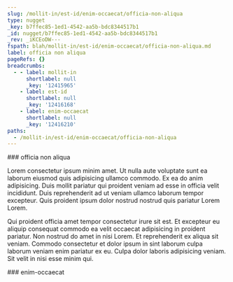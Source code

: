 ```yaml
---
slug: /mollit-in/est-id/enim-occaecat/officia-non-aliqua
type: nugget
_key: b7ffec85-1ed1-4542-aa5b-bdc8344517b1
_id: nugget/b7ffec85-1ed1-4542-aa5b-bdc8344517b1
_rev: _iKCEoDW---
fspath: blah/mollit-in/est-id/enim-occaecat/officia-non-aliqua.md
label: officia non aliqua
pageRefs: {}
breadcrumbs:
  - - label: mollit-in
      shortlabel: null
      _key: '12415965'
    - label: est-id
      shortlabel: null
      _key: '12416168'
    - label: enim-occaecat
      shortlabel: null
      _key: '12416210'
paths:
  - /mollit-in/est-id/enim-occaecat/officia-non-aliqua
---
```


<NuggetArea>
<Nugget slug="/mollit-in/est-id/enim-occaecat/officia-non-aliqua" type="nugget" _key="b7ffec85-1ed1-4542-aa5b-bdc8344517b1" _id="nugget/b7ffec85-1ed1-4542-aa5b-bdc8344517b1" _rev="_iKCEoDW---" fspath="blah/mollit-in/est-id/enim-occaecat/officia-non-aliqua.md" label="officia non aliqua" paths="/mollit-in/est-id/enim-occaecat/officia-non-aliqua">
<NuggetBody>
### officia non aliqua

Lorem consectetur ipsum minim amet. Ut nulla aute voluptate sunt ea laborum eiusmod quis adipisicing ullamco commodo. Ex ea do anim adipisicing. Duis mollit pariatur qui proident veniam ad esse in officia velit incididunt. Duis reprehenderit ad ut veniam ullamco laborum tempor excepteur. Quis proident ipsum dolor nostrud nostrud quis pariatur Lorem Lorem.

Qui proident officia amet tempor consectetur irure sit est. Et excepteur eu aliquip consequat commodo ea velit occaecat adipisicing in proident pariatur. Non nostrud do amet in nisi Lorem. Et reprehenderit ex aliqua sit veniam. Commodo consectetur et dolor ipsum in sint laborum culpa laborum veniam enim pariatur ex eu. Culpa dolor laboris adipisicing veniam. Sit velit in nisi esse minim qui.

</NuggetBody>
<Breadcrumbs>
<Crumbs>
<Crumb _key="12415965" label="mollit-in" /><Crumb _key="12416168" label="est-id" /><Crumb _key="12416210" label="enim-occaecat" />
</Crumbs>
</Breadcrumbs>
</Nugget>

<NuggetsInbound>
</NuggetsInbound>
<NuggetsOutbound>
</NuggetsOutbound>
</NuggetArea>
<PassagesInbound>
<Passage direction="inbound" type="passage" _key="12416210" _id="passage/12416210" _rev="_iKCEoDO---" label="enim-occaecat" passage="enim-occaecat" fspath="blah/mollit-in/est-id/enim-occaecat" paths="/mollit-in/est-id/enim-occaecat" slug="/mollit-in/est-id/enim-occaecat">
<NuggetBody>
### enim-occaecat

</NuggetBody>
<Breadcrumbs>
<Crumbs>
<Crumb _key="12415965" label="mollit-in" /><Crumb _key="12416168" label="est-id" />
</Crumbs>
</Breadcrumbs>
</Passage>

</PassagesInbound>
<PassagesOutbound>
</PassagesOutbound>